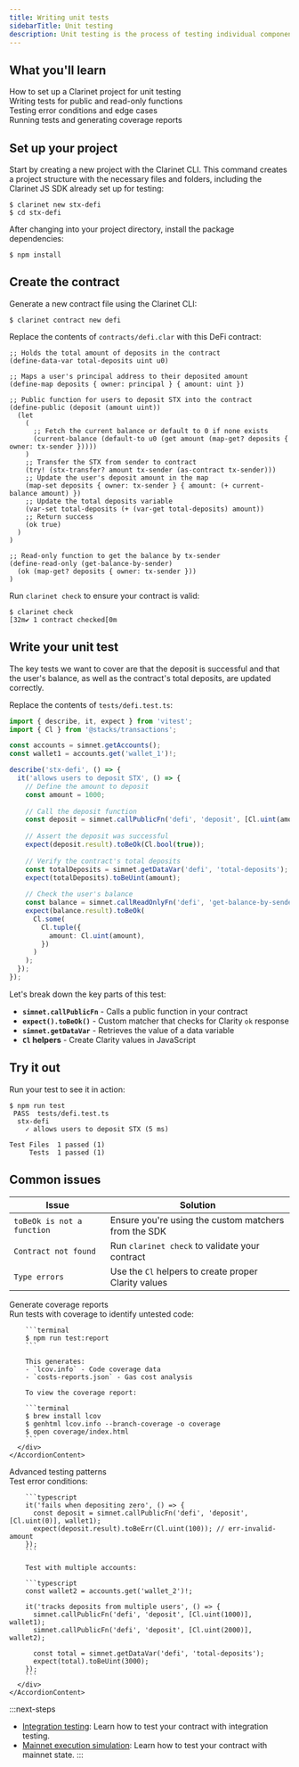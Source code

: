 ```yaml
---
title: Writing unit tests
sidebarTitle: Unit testing
description: Unit testing is the process of testing individual components or functions of smart contracts to ensure they work as expected. The Clarinet JS SDK provides a testing framework that allows you to write these tests using the Vitest testing framework, helping you catch bugs and errors early in the development process.
---
```




## What you'll learn

<div className="space-y-3 my-6">
  <div className="flex items-start gap-3">
    <ArrowRight className="h-4 w-4 text-brand-orange mt-1.5 flex-shrink-0" />
    <span>How to set up a Clarinet project for unit testing</span>
  </div>
  <div className="flex items-start gap-3">
    <ArrowRight className="h-4 w-4 text-brand-orange mt-1.5 flex-shrink-0" />
    <span>Writing tests for public and read-only functions</span>
  </div>
  <div className="flex items-start gap-3">
    <ArrowRight className="h-4 w-4 text-brand-orange mt-1.5 flex-shrink-0" />
    <span>Testing error conditions and edge cases</span>
  </div>
  <div className="flex items-start gap-3">
    <ArrowRight className="h-4 w-4 text-brand-orange mt-1.5 flex-shrink-0" />
    <span>Running tests and generating coverage reports</span>
  </div>
</div>

## Set up your project

Start by creating a new project with the Clarinet CLI. This command creates a project structure with the necessary files and folders, including the Clarinet JS SDK already set up for testing:

```terminal
$ clarinet new stx-defi
$ cd stx-defi
```

After changing into your project directory, install the package dependencies:

```terminal
$ npm install
```

## Create the contract

Generate a new contract file using the Clarinet CLI:

```terminal
$ clarinet contract new defi
```

Replace the contents of `contracts/defi.clar` with this DeFi contract:

```clarity contracts/defi.clar
;; Holds the total amount of deposits in the contract
(define-data-var total-deposits uint u0)

;; Maps a user's principal address to their deposited amount
(define-map deposits { owner: principal } { amount: uint })

;; Public function for users to deposit STX into the contract
(define-public (deposit (amount uint))
  (let
    (
      ;; Fetch the current balance or default to 0 if none exists
      (current-balance (default-to u0 (get amount (map-get? deposits { owner: tx-sender }))))
    )
    ;; Transfer the STX from sender to contract
    (try! (stx-transfer? amount tx-sender (as-contract tx-sender)))
    ;; Update the user's deposit amount in the map
    (map-set deposits { owner: tx-sender } { amount: (+ current-balance amount) })
    ;; Update the total deposits variable
    (var-set total-deposits (+ (var-get total-deposits) amount))
    ;; Return success
    (ok true)
  )
)

;; Read-only function to get the balance by tx-sender
(define-read-only (get-balance-by-sender)
  (ok (map-get? deposits { owner: tx-sender }))
)
```

Run `clarinet check` to ensure your contract is valid:

```terminal
$ clarinet check
[32m✔ 1 contract checked[0m
```

## Write your unit test

The key tests we want to cover are that the deposit is successful and that the user's balance, as well as the contract's total deposits, are updated correctly.

Replace the contents of `tests/defi.test.ts`:

```typescript tests/defi.test.ts
import { describe, it, expect } from 'vitest';
import { Cl } from '@stacks/transactions';

const accounts = simnet.getAccounts();
const wallet1 = accounts.get('wallet_1')!;

describe('stx-defi', () => {
  it('allows users to deposit STX', () => {
    // Define the amount to deposit
    const amount = 1000;
    
    // Call the deposit function
    const deposit = simnet.callPublicFn('defi', 'deposit', [Cl.uint(amount)], wallet1);
    
    // Assert the deposit was successful
    expect(deposit.result).toBeOk(Cl.bool(true));
    
    // Verify the contract's total deposits
    const totalDeposits = simnet.getDataVar('defi', 'total-deposits');
    expect(totalDeposits).toBeUint(amount);
    
    // Check the user's balance
    const balance = simnet.callReadOnlyFn('defi', 'get-balance-by-sender', [], wallet1);
    expect(balance.result).toBeOk(
      Cl.some(
        Cl.tuple({
          amount: Cl.uint(amount),
        })
      )
    );
  });
});
```

Let's break down the key parts of this test:

- **`simnet.callPublicFn`** - Calls a public function in your contract
- **`expect().toBeOk()`** - Custom matcher that checks for Clarity `ok` response
- **`simnet.getDataVar`** - Retrieves the value of a data variable
- **`Cl` helpers** - Create Clarity values in JavaScript

## Try it out

Run your test to see it in action:

```terminal
$ npm run test
 PASS  tests/defi.test.ts
  stx-defi
    ✓ allows users to deposit STX (5 ms)

Test Files  1 passed (1)
     Tests  1 passed (1)
```

## Common issues

| Issue | Solution |
|-------|----------|
| `toBeOk is not a function` | Ensure you're using the custom matchers from the SDK |
| `Contract not found` | Run `clarinet check` to validate your contract |
| `Type errors` | Use the `Cl` helpers to create proper Clarity values |

<Accordion type="single" collapsible>
  <AccordionItem value="coverage">
    <AccordionTrigger>Generate coverage reports</AccordionTrigger>
    <AccordionContent>
      <div className="pb-4 pt-2">
        Run tests with coverage to identify untested code:

        ```terminal
        $ npm run test:report
        ```

        This generates:
        - `lcov.info` - Code coverage data
        - `costs-reports.json` - Gas cost analysis

        To view the coverage report:

        ```terminal
        $ brew install lcov
        $ genhtml lcov.info --branch-coverage -o coverage
        $ open coverage/index.html
        ```
      </div>
    </AccordionContent>
  </AccordionItem>

  <AccordionItem value="advanced">
    <AccordionTrigger>Advanced testing patterns</AccordionTrigger>
    <AccordionContent>
      <div className="pb-4 pt-2">
        Test error conditions:

        ```typescript
        it('fails when depositing zero', () => {
          const deposit = simnet.callPublicFn('defi', 'deposit', [Cl.uint(0)], wallet1);
          expect(deposit.result).toBeErr(Cl.uint(100)); // err-invalid-amount
        });
        ```

        Test with multiple accounts:

        ```typescript
        const wallet2 = accounts.get('wallet_2')!;
        
        it('tracks deposits from multiple users', () => {
          simnet.callPublicFn('defi', 'deposit', [Cl.uint(1000)], wallet1);
          simnet.callPublicFn('defi', 'deposit', [Cl.uint(2000)], wallet2);
          
          const total = simnet.getDataVar('defi', 'total-deposits');
          expect(total).toBeUint(3000);
        });
        ```
      </div>
    </AccordionContent>
  </AccordionItem>
</Accordion>

:::next-steps
- [Integration testing](/tools/clarinet/integration-testing): Learn how to test your contract with integration testing.
- [Mainnet execution simulation](/tools/clarinet/mainnet-execution-simulation): Learn how to test your contract with mainnet state.
:::